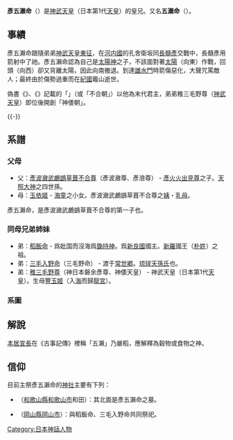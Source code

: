 {{東亞男性歷史人物
|名稱 = 彥五瀨命
|身份 = 
|國家 = [[葦原中國|葦原中國]]
|時代 = [[日本神話|神代]]
|主君 = [[稚三毛野尊|稚三毛野尊]]
|最高職務 = 
|前任 = 
|繼任 = 
|圖片名稱 = Itsuse no Mikoto.jpg
|圖片大小 = 
|圖片說明 = 五瀨命畫像，出自菊池容齋所繪的《前賢故實》。
|羅馬拼音 = 
|號 = 
|職官 = 
|勛官 = 
|散階 = 
|軍號 = 
|位階 = 
|比秩 = 
|功臣號 = 
|封爵 = 
|封號 = 
|封地 = 
|神號 = 
|尊號 = 
|族裔 = 
|氏族 = 
|籍貫 = 
|祖籍 = 
|本籍 = 
|出身地 = 
|府邸 = 
|世系 = 
|初名 = 
|幼名 = <!--日本人用-->
|小字 = 
|別名 = 五瀨命
|其他名號 = 
|出生日期 = 
|出生地點 = 
|婚年 = 
|逝世日期 = 
|逝世地點 = 
|在位年代 = 
|廟號 = 
|諡號 = 
|墓葬 = 
|祠廟 = 
|父親 = [[彥波瀲武鸕鷀草葺不合尊|彥波瀲武鸕鷀草葺不合尊]]（彥波瀲尊、彥澰尊）
|嫡母 = 
|母親 = [[玉依姬|玉依姬]]
|繼父 = 
|繼母 =
|養父 =
|養母 =
|猶父 =  <!--日本人用-->
|元配 = 
|正室 = 
|妻 = 
|繼室 = 
|平妻 = 
|側室 = 
|元配之父 = 
|元配之嫡母 = 
|元配之母 = 
|正室之父 = 
|正室之嫡母 = 
|正室之母 = 
|妻之父 = 
|妻之嫡母 = 
|妻之母 = 
|繼室之父 = 
|繼室之嫡母 = 
|繼室之母 = 
|平妻之父 = 
|平妻之嫡母 = 
|平妻之母 = 
|兄弟 = 
|姊妹 = 
|庶兄弟 = 
|庶姊妹 = 
|同胞兄弟 = [[稻飯命|稻飯命]]<br />[[三毛入野命|三毛入野命]]（三毛野命）<br />[[稚三毛野尊|稚三毛野尊]]（神武天皇、神倭天皇）
|同胞姊妹 = 
|異母兄弟 = 
|異母姊妹 = 
|異父兄弟 = 
|異父姊妹 = 
|繼兄弟 = 
|繼姊妹 = 
|子 = 
|女 = 
|嫡子 = 
|嫡女 = 
|庶子 = 
|庶女 = 
|養子 = 
|養女 = 
|猶子 = 
|婿養子 = 
|烏帽子子 = 
|繼子 = 
|繼女 = 
|其他親屬 = 
|功名 = 
|經歷 = 
|著作 = 
|注釋 = 
}}

'''彥五瀨命'''（{{jpn|j = 彦五瀬命|hg = ひこいつせ の みこと|rm = Pikoitutse no mikoto|kyu = 彥五瀨命|hgt = }}）是[[神武天皇|神武天皇]]（日本第1代[[天皇|天皇]]）的皇兄。又名'''五瀨命'''（{{jpn|j = 五瀬命|hg = いつせ の みこと|rm = Itutse no mikoto|kyu = 五瀨命|hgt = }}）。

== 事績 ==
彥五瀨命跟隨弟弟[[神武東征|神武天皇東征]]，在[[河内國|河内國]]的孔舍衛坂同[[長髓彥|長髓彥]]交戰中，長髓彥用箭射中了祂。彥五瀨命認為自己是[[太陽神|太陽神]]之子，不該面對著[[太陽|太陽]]（向東）作戰，回頭（向西）卻又背離太陽，因此向南撤退。到達[[雄水門|雄水門]]時箭傷惡化，大聲咒罵敵人；最終由於傷勢過重而在[[紀國|紀國]]竈山逝世。

偽書《{{link-ja|上記|上記}}》、《{{link-ja|竹內文書|竹内文書}}》記載的「{{link-ja|鸕鶿草葺不合朝|ウガヤフキアエズ王朝}}」（或「不合朝」）以他為末代君主，弟弟稚三毛野尊（[[神武天皇|神武天皇]]）即位後開創「神倭朝」。

{{-}}

== 系譜 ==
<div class="thumb tright">
 <div class="NavFrame" style = "font-size:80%">
{{familytree/start|style = "font-size:100%"}}
{{familytree|border = 0| | | | 001 |y| 002 | |001 = '''[[彥波瀲武鸕鷀草葺不合尊|彥波瀲武鸕鷀草葺不合尊]]'''|002 = <span style="background: #F2CEE0;">[[玉依姬|玉依姬]]</span>}}
{{familytree|border = 0| | |,|-|-|v|^|-|v|-|-|.|}}
{{familytree|border = 0| | 001 | 002 | 003 | 004 | |001 = '''彥五瀨命'''|002 = [[稻飯命|稻飯命]]|003 = [[三毛入野命|三毛入野命]]<br />〔[[天孫氏|天孫氏]]〕|004 = [[稚三毛野尊|稚三毛野尊]]<br />（<span style="font-size:72%; vertical-align:0.4em">1</span>'''神武天皇'''）}}
{{familytree|border = 0| | | | | |:| | | | | |:|}}
{{familytree|border = 0| | | | | 001 | | | | 002 | |001 = 〔[[新羅|新羅]]王室（[[朴姓|朴姓]]）〕|002 = 〔[[日本皇室|皇室]]〕}}
{{familytree/end}}
</div></div>

=== 父母 ===
* 父：[[彥波瀲武鸕鷀草葺不合尊|彥波瀲武鸕鷀草葺不合尊]]（彥波瀲尊、彥澰尊） - [[彥火火出見尊|彥火火出見尊]]之子。[[天照大神|天照大神]]之四世孫。
* 母：[[玉依姬|玉依姬]] - [[海童|海童]]之小女。彥波瀲武鸕鷀草葺不合尊之[[姨|姨]]・[[乳母|乳母]]。

彥五瀨命，是彥波瀲武鸕鷀草葺不合尊的第一子也。

=== 同母兄弟姉妹 ===
* 弟：[[稻飯命|稻飯命]] - 爲妣国而沒海爲[[鋤持神|鋤持神]]。爲[[新羅|新良國]]國主。[[新羅|新羅]]國王（[[朴姓|朴姓]]）之祖。
* 弟：[[三毛入野命|三毛入野命]]（三毛野命） - 渡于[[常世鄕|常世鄕]]。[[琉球|琉球]][[天孫氏|天孫氏]]也。
* 弟：[[稚三毛野尊|稚三毛野尊]]（神日本磐余彥尊、神倭天皇） - 神武天皇（日本第1代[[天皇|天皇]]）。生母[[豐玉姬|豐玉姬]]（入[[海|海]]而歸[[龍宮|龍宮]]）。

=== 系圖 ===
{{日本皇室黎明期}}

== 解說 ==
[[本居宣長|本居宣長]]在《古事記傳》裡稱「五瀨」乃嚴稻，應解釋為穀物或食物之神。

== 信仰 ==
目前主祭彥五瀨命的[[神社|神社]]主要有下列：
* {{link-ja|竈山神社}}（[[和歌山縣|和歌山縣]][[和歌山市|和歌山市]]和田）：其北面是彥五瀨命之墓。
* {{link-ja|安仁神社}}（[[岡山縣|岡山縣]][[岡山市|岡山市]]）：與稻飯命、三毛入野命共同祭祀。

[[Category:日本神話人物|Category:日本神話人物]]